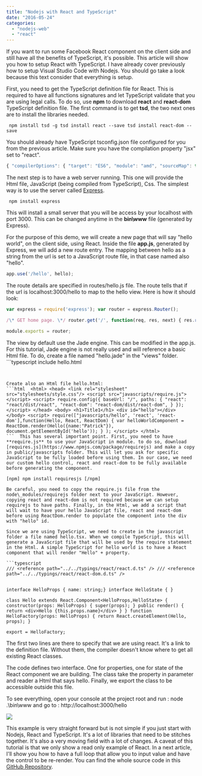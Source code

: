 ```yaml
---
title: "Nodejs with React and TypeScript"
date: "2016-05-24"
categories: 
  - "nodejs-web"
  - "react"
---
```


If you want to run some Facebook React component on the client side and still have all the benefits of TypeScript, it's possible. This article will show you how to setup React with TypeScript. I have already cover previously how to setup Visual Studio Code with Nodejs. You should go take a look because this text consider that everything is setup.

First, you need to get the TypeScript definition file for React. This is required to have all functions signatures and let TypeScript validate that you are using legal calls. To do so, use **npm** to download **react** and **react-dom** TypeScript definition file. The first command is to get **tsd**, the two next ones are to install the libraries needed.

``` 
 npm install tsd -g tsd install react --save tsd install react-dom --save 
``` 

You should already have TypeScript tsconfig.json file configured for you from the previous article. Make sure you have the compilation property "jsx" set to "react".

```typescript
{ "compilerOptions": { "target": "ES6", "module": "amd", "sourceMap": true, "jsx": "react", "experimentalDecorators": true, "emitDecoratorMetadata": true, "declaration": false, "noImplicitAny": false, "removeComments": true, "noLib": false, "preserveConstEnums": true, "suppressImplicitAnyIndexErrors": true } } 
``` 


The next step is to have a web server running. This one will provide the Html file, JavaScript (being compiled from TypeScript), Css. The simplest way is to use the server called [Express](https://www.npmjs.com/package/express).

``` 
 npm install express 
``` 

This will install a small server that you will be access by your localhost with port 3000. This can be changed anytime in the **bin\\www** file (generated by Express).

For the purpose of this demo, we will create a new page that will say "hello world", on the client side, using React. Inside the file **app.js**, generated by Express, we will add a new route entry. The mapping between hello as a string from the url is set to a JavaScript route file, in that case named also "hello".

```typescript
app.use('/hello', hello); 
``` 


The route details are specified in routes/hello.js file. The route tells that if the url is localhost:3000/hello to map to the hello view. Here is how it should look:

```typescript
var express = require('express'); var router = express.Router();

/\* GET home page. \*/ router.get('/', function(req, res, next) { res.render('hello', { title: 'Hello Word Title' }); });

module.exports = router; 
``` 


The view by default use the Jade engine. This can be modified in the app.js. For this tutorial, Jade engine is not really used and will reference a basic Html file. To do, create a file named "hello.jade" in the "views" folder. ```typescript
include hello.html 
``` 


Create also an Html file hello.html: 
```html  <html> <head> <link rel="stylesheet" src="stylesheets/style.css"/> <script src="javascripts/require.js"></script> <script> require.config({ baseUrl: "/", paths: { "react": "react/dist/react", "react-dom": "react-dom/dist/react-dom", } }); </script> </head> <body> <h1>Title1</h1> <div id="hello"></div> </body> <script> require(["javascripts/hello", 'react', 'react-dom'],function(Hello, React, ReactDom) { var helloWorldComponent = ReactDom.render(Hello({name:"Patrick"}), document.getElementById('hello')); } ); </script> </html> 
```  This has several important point. First, you need to have **require.js** to use your JavaScript in module. to do so, download [requires.js](https://www.npmjs.com/package/requirejs) and make a copy in public/javascripts folder. This will let you ask for specific JavaScript to be fully loaded before using them. In our case, we need our custom hello control, react and react-dom to be fully available before generating the component.

[npm] npm install requiresjs [/npm]

Be careful, you need to copy the require.js file from the node\_modules/requirejs folder next to your JavaScript. However, copying react and react-dom is not required because we can setup requirejs to have paths. Finally, in the Html, we add a script that will wait to have your hello JavaScript file, react and react-dom before using ReactDom.render to populate the component into the div with "hello" id.

Since we are using TypeScript, we need to create in the javascript folder a file named hello.tsx. When we compile TypeScript, this will generate a JavaScript file that will be used by the require statement in the Html. A simple TypeScript for hello world is to have a React component that will render "Hello" + property.

```typescript
/// <reference path="../../typings/react/react.d.ts" /> /// <reference path="../../typings/react/react-dom.d.ts" />


interface HelloProps { name: string;} interface HelloState { }

class Hello extends React.Component<HelloProps,HelloState> { constructor(props: HelloProps) { super(props); } public render() { return <div>Hello {this.props.name}</div> } } function HelloFactory(props: HelloProps) { return React.createElement(Hello, props); }

export = HelloFactory; 
``` 


The first two lines are there to specify that we are using react. It's a link to the definition file. Without them, the compiler doesn't know where to get all existing React classes.

The code defines two interface. One for properties, one for state of the React component we are building. The class take the property in parameter and reader a Html that says hello. Finally, we export the class to be accessible outside this file.

To see everything, open your console at the project root and run : node .\\bin\\www and go to : http://localhost:3000/hello

![](images/HelloReactPatrick.png)

This example is very straight forward but is not simple if you just start with Nodejs, React and TypeScript. It's a lot of libraries that need to be stitches together. It's also a very moving field with a lot of changes. A caveat of this tutorial is that we only show a read only example of React. In a next article, I'll show you how to have a full loop that allow you to input value and have the control to be re-render. You can find the whole source code in this [GitHub Repository](https://github.com/MrDesjardins/nodejs-experimentation).
